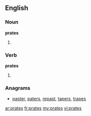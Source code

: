 ==English==

===Noun===
'''prates'''
# {{plural of|[[prate]]}}


===Verb===
'''prates'''

# {{third-person singular of|[[prate]]}}

===Anagrams===
* [[paster#English|paster]], [[paters#English|paters]], [[repast#English|repast]], [[tapers#English|tapers]], [[trapes#English|trapes]]

[[ar:prates]]
[[fr:prates]]
[[my:prates]]
[[vi:prates]]